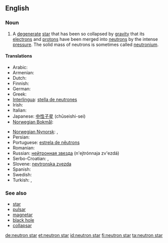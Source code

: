 ==English==
{{wikipedia}}

===Noun===
{{en-noun|sg=[[neutron]] [[star]]}}

# {{star}} A [[degenerate]] [[star]] that has been so collapsed by [[gravity]] that its [[electron]]s and [[proton|protons]] have been merged into [[neutron]]s by the intense [[pressure]].  The solid mass of neutrons is sometimes called [[neutronium]].

====Translations====
{{trans-top|star composed of neutrons}}
* Arabic: {{t|ar|نجم نيوتروني}}
* Armenian: {{t-|hy|նեյտրոնային աստղ|tr=neytronayin astł}}
* Dutch: {{t|nl|neutronenster|c}}
* Finnish: {{t+|fi|neutronitähti}}
* German: {{t+|de|Neutronenstern|m}}
* Greek: {{t|el|αστέρας νετρονίων|n|s}}
* [[Interlingua]]: [[stella de neutrones]]
* Irish: {{t-|ga|neodrónréalta|f|xs=Irish}}
* Italian: {{t-|it|stella neutronica|f}}
* Japanese: [[中性子星]] (chūseishi-sei)
* [[Norwegian Bokmål]]: {{t|no|nøytronstjerne|m|f}}
{{trans-mid}}
* [[Norwegian Nynorsk]]: {{t|nn|nøytronstjerne|f|xs=Norwegian Nynorsk}},  {{t|nn|nøytronstjerna|f|xs=Norwegian Nynorsk}}
* Persian: {{t|fa|ستاره نوترونی|sc=fa-Arab}}
* Portuguese: [[estrela de nêutrons]]
* Romanian: {{t|ro|stea neutronică|f}}
* Russian: [[нейтронная звезда]] (n'ejtrónnaja zv'ezdá) {{f}}
* Serbo-Croatian: {{t|sh|neutronska zvijezda}}, {{t|sh|neutronska zvezda}}
* Slovene: [[nevtronska zvezda]] {{f}}
* Spanish: {{t-|es|estrella de neutrones|f}}
* Swedish: {{t+|sv|neutronstjärna}}
* Turkish: {{t|tr|nötron yıldızı}},  {{t|tr|ılıncık yıldızı}}
{{trans-bottom}}

===See also===
* [[star]]
* [[pulsar]]
* [[magnetar]]
* [[black hole]]
* [[collapsar]]

[[de:neutron star]]
[[et:neutron star]]
[[id:neutron star]]
[[fi:neutron star]]
[[ta:neutron star]]